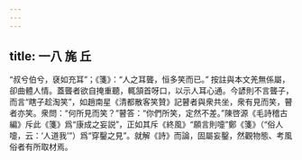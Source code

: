 ```yaml
---
---
---
```

title: 一八 旄 丘
---




“叔兮伯兮，褎如充耳”；《箋》：“人之耳聾，恒多笑而已。” 按註與本文羌無係屬，卻曲體人情。蓋聾者欲自掩重聽，輒頷首呀口，以示人耳心通。今諺則不言聾子，而言“瞎子趁淘笑”，如趙南星《清都散客笑贊》記瞽者與衆共坐，衆有見而笑，瞽者亦笑。衆問：“何所見而笑？”瞽答：“你們所笑，定然不差。”陳啓源《毛詩稽古編》斥此《箋》爲“康成之妄説”，正如其斥《終風》“願言則嚏”鄭《箋》（“俗人嚏，云：‘人道我’”）爲“穿鑿之見”。就解《詩》而論，固屬妄鑿，然觀物態、考風俗者有所取材焉。